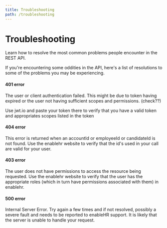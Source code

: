 ```yaml
---
title: Troubleshooting
path: /troubleshooting
---
```


# Troubleshooting

Learn how to resolve the most common problems people encounter in the REST API.

If you're encountering some oddities in the API,
here's a list of resolutions to some of the problems you may be experiencing.

#### 401 error

The user or client authentication failed. This might be due to token
having expired or the user not having sufficient scopes and
permissions. (check??)

Use jwt.io and paste your token there to verify that you have a valid
token and appropriates scopes listed in the token

#### 404 error

This error is returned when an accountId or employeeId or candidateId
is not found. Use the enablehr website to verify that the id's used
in your call are valid for your user.

#### 403 error

The user does not have permissions to access the resource being
requested. Use the enablehr website to verify that the user has the
appropriate roles (which in turn have permissions associated with
them) in enablehr.

#### 500 error

Internal Server Error. Try again a few times and if not resolved,
possibly a severe fault and needs to be reported to enableHR support.
It is likely that the server is unable to handle your request.

